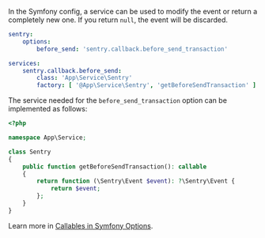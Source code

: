 In the Symfony config, a service can be used to modify the event or return a completely new one. If you return `null`, the event will be discarded.

```yaml {filename:config/packages/sentry.yaml}
sentry:
    options:
        before_send: 'sentry.callback.before_send_transaction'

services:
    sentry.callback.before_send:
        class: 'App\Service\Sentry'
        factory: [ '@App\Service\Sentry', 'getBeforeSendTransaction' ]
```

The service needed for the `before_send_transaction` option can be implemented as follows:

```php {filename:src/Service/Sentry.php}
<?php

namespace App\Service;

class Sentry
{
    public function getBeforeSendTransaction(): callable
    {
        return function (\Sentry\Event $event): ?\Sentry\Event {
            return $event;
        };
    }
}
```

<Note>

Learn more in [Callables in Symfony Options](/platforms/php/guides/symfony/configuration/symfony-options/#callables).

</Note>
